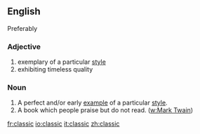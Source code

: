 ==English==
Preferably

===Adjective===
{{en-adj-more}}

# exemplary of a particular [[style]]
# exhibiting timeless quality

===Noun===
{{en-noun-reg}}

# A perfect and/or early [[example]] of a particular [[style]].
# A book which people praise but do not read. ([[w:Mark Twain]])

[[fr:classic]]
[[io:classic]]
[[it:classic]]
[[zh:classic]]